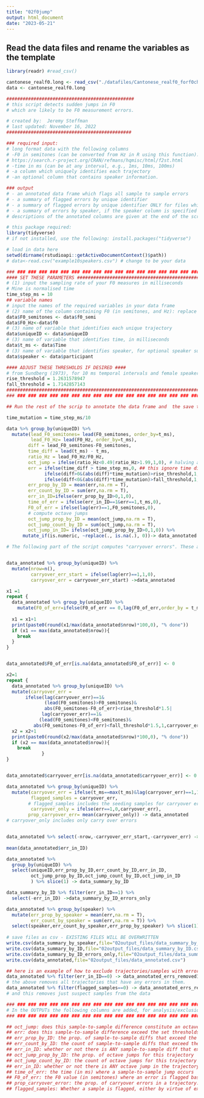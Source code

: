 ```yaml
---
title: "02f0jump"
output: html_document
date: "2023-05-21"
---
```

## Read the data files and rename the variables as the template

```r
library(readr) #read_csv()
```


```r
cantonese_realf0.long <- read_csv("./datafiles/Cantonese_realf0_forf0check.csv", col_names = TRUE,show_col_types = FALSE)
data <- cantonese_realf0.long
```


```r

###############################################
# this script detects sudden jumps in F0 
# which are likely to be F0 measurement errors. 

# created by:  Jeremy Steffman 
# last updated: November 16, 2022
##############################################

### required input: 
# long format data with the following columns 
# -F0 in semitones (can be converted from Hz in R using this function): 
# https://search.r-project.org/CRAN/refmans/hqmisc/html/f2st.html
# -time in ms (can be at any interval, e.g., 1ms, 10ms, 100ms)
# -a column which uniquely identifies each trajectory
# -an optional column that contains speaker information. 

### output 
# - an annotated data frame which flags all sample to sample errors
# - a summary of flagged errors by unique identifier
# - a summary of flagged errors by unique identifier ONLY for files which were flagged as errors
# - a summary of errors by speaker, if the speaker column is specified 
# descriptions of the annotated columns are given at the end of the script. 

# this package required: 
library(tidyverse)
# if not installed, use the following: install.packages("tidyverse")

# load in data here
setwd(dirname(rstudioapi::getActiveDocumentContext()$path))
# data<-read.csv("example10speakers.csv") # change to be your data

### ### ### ### ### ### ### ### ### ### ### ### ### ### ### ### ### ### 
#### SET THESE PARAMETERS #############################################
# (1) input the sampling rate of your F0 measures in milliseconds 
# Mine is normalised time
time_step_ms = 10
## variable names
# input the names of the required variables in your data frame
# (2) name of the column containing F0 (in semitones, and Hz): replace YOUR_VARIABLE_NAME_HERE with your variable
data$F0_semitones <- data$f0_semi
data$F0_Hz<-data$f0
# (3) name of variable that identifies each unique trajectory
data$uniqueID <- data$uniqueID
# (3) name of variable that identifies time, in milliseconds
data$t_ms <- data$Time
# (3) name of variable that identifies speaker, for optional speaker summary statistics
data$speaker <- data$participant

#### ADJUST THESE THRESHOLDS IF DESIRED #### 
# from Sundberg (1973), for 10 ms temporal intervals and female speakers
rise_threshold = 1.2631578947
fall_threshold = 1.7142857143
#######################################################################
### ### ### ### ### ### ### ### ### ### ### ### ### ### ### ### ### ###

## Run the rest of the scrip to annotate the data frame and  the save the outputs

time_mutation = time_step_ms/10

data %>% group_by(uniqueID) %>%  
  mutate(lead_F0_semitones= lead(F0_semitones, order_by=t_ms),
         lead_F0_Hz= lead(F0_Hz, order_by=t_ms),
        diff = lead_F0_semitones-F0_semitones,
        time_diff = lead(t_ms) - t_ms,
        ratio_Hz = lead_F0_Hz/F0_Hz,
        oct_jump = ifelse(ratio_Hz<0.49|ratio_Hz>1.99,1,0), # halving and doubling ratios for octave jump detection
        err = ifelse(time_diff > time_step_ms,0, ## this ignore time differences larger than the time step, e.g., over voiceless intervals. 
              ifelse(diff>0&(abs(diff)*time_mutation)>rise_threshold,1,
              ifelse(diff<0&(abs(diff)*time_mutation)>fall_threshold,1,0))),
        err_prop_by_ID = mean(err,na.rm = T),
        err_count_by_ID = sum(err,na.rm = T),
        err_in_ID=ifelse(err_prop_by_ID>0,1,0),
        time_of_err = ifelse(err_in_ID==1&err==1,t_ms,0), 
        F0_of_err = ifelse(lag(err)==1,F0_semitones,0),
        # compute octave jumps
        oct_jump_prop_by_ID = mean(oct_jump,na.rm = T),
        oct_jump_count_by_ID = sum(oct_jump,na.rm = T),
        oct_jump_in_ID= ifelse(oct_jump_prop_by_ID>0,1,0)) %>% 
      mutate_if(is.numeric, ~replace(., is.na(.), 0))-> data_annotated

# The following part of the script computes "carryover errors". These are errors for which the sample to sample difference does not necessarily exceed the threshold by the specified amount, but they are within one threshold's worth of the first inaccurate F0 value and are temporally adjacent to it. It is important to emphasize that these *may not be errors*, but  can inspected, for e.g., pitch doubling which raises a whole string of values to be inaccurate. 


data_annotated %>% group_by(uniqueID) %>% 
  mutate(nrow=n(),
         carryover_err_start = ifelse(lag(err)==1,1,0),
         carryover_err = carryover_err_start) ->data_annotated

x1 =1
repeat {
  data_annotated %>% group_by(uniqueID) %>% 
    mutate(F0_of_err=ifelse(F0_of_err == 0,lag(F0_of_err,order_by = t_ms),F0_of_err)) -> data_annotated
  
  x1 = x1+1
  print(paste0(round(x1/max(data_annotated$nrow)*100,0), "% done"))
  if (x1 == max(data_annotated$nrow)){  
    break
  }
}


data_annotated$F0_of_err[is.na(data_annotated$F0_of_err)] <- 0

x2=1
repeat {
  data_annotated %>% group_by(uniqueID) %>% 
  mutate(carryover_err = 
       ifelse(lag(carryover_err)==1& 
              (lead(F0_semitones)>F0_semitones)& 
              abs(F0_semitones-F0_of_err)<rise_threshold*1.5|
             lag(carryover_err)==1&
            (lead(F0_semitones)<F0_semitones)& 
          abs(F0_semitones-F0_of_err)<fall_threshold*1.5,1,carryover_err))-> data_annotated
  x2 = x2+1
  print(paste0(round(x2/max(data_annotated$nrow)*100,0), "% done"))
  if (x2 == max(data_annotated$nrow)){  
    break
             }
}


data_annotated$carryover_err[is.na(data_annotated$carryover_err)] <- 0

data_annotated %>% group_by(uniqueID) %>% 
  mutate(carryover_err = ifelse(t_ms==max(t_ms)&lag(carryover_err)==1,1,carryover_err),
         flagged_samples = carryover_err,
        # flagged_samples includes the seeding samples for carryover error detection- i.e. some actual errors
         carryover_only = ifelse(err==1,0,carryover_err),
        prop_carryover_err= mean(carryover_only)) -> data_annotated
# carryover_only includes only carry over errors


data_annotated %>% select(-nrow,-carryover_err_start,-carryover_err) -> data_annotated
  
mean(data_annotated$err_in_ID)

data_annotated %>% 
  group_by(uniqueID) %>% 
  select(uniqueID,err_prop_by_ID,err_count_by_ID,err_in_ID,
         oct_jump_prop_by_ID,oct_jump_count_by_ID,oct_jump_in_ID
         ) %>% slice(1) -> data_summary_by_ID

data_summary_by_ID %>% filter(err_in_ID==1) %>% 
  select(-err_in_ID) ->data_summary_by_ID_errors_only

data_annotated %>% group_by(speaker) %>% 
  mutate(err_prop_by_speaker = mean(err,na.rm = T), 
         err_count_by_speaker = sum(err,na.rm = T)) %>% 
  select(speaker,err_count_by_speaker,err_prop_by_speaker) %>% slice(1) -> data_summary_by_speaker
  
# save files as csv - EXISTING FILES WILL BE OVERWRITTEN
write.csv(data_summary_by_speaker,file="02output_files/data_summary_by_speaker.csv")
write.csv(data_summary_by_ID,file="02output_files/data_summary_by_ID.csv")
write.csv(data_summary_by_ID_errors_only,file="02output_files/data_summary_by_ID_errors_only.csv")
write.csv(data_annotated,file="02output_files/data_annotated.csv")

## here is an example of how to exclude trajectories/samples with errors in them 
data_annotated %>% filter(err_in_ID==0) -> data_annotated_errs_removed1
# the above removes all trajectories that have any errors in them. 
data_annotated %>% filter(flagged_samples==0) -> data_annotated_errs_removed2
# and this removes just suspect samples from the data 

### ### ### ### ### ### ### ### ### ### ### ### ### ### ### ### ### ### ### ### ### 
# In the OUTPUTs the following columns are added, for analysis/exclusion of files #
### ### ### ### ### ### ### ### ### ### ### ### ### ### ### ### ### ### ### ### ### 

## oct_jump: does this sample-to-sample difference constitute an octave jump?
## err: does this sample-to-sample difference exceed the set thresholds. 
## err_prop_by_ID: the prop. of sample-to-sample diffs that exceed the threshold for this trajectory
## err_count_by_ID: the count of sample-to-sample diffs that exceed the threshold for this trajectory
## err_in_ID: whether or not there is ANY sample-to-sample diff that exceeds the threshold for the trajectory. 
## oct_jump_prop_by_ID: the prop. of octave jumps for this trajectory
## oct_jump_count_by_ID: the count of octave jumps for this trajectory
## err_in_ID: whether or not there is ANY octave jump in the trajectory
## time_of_err: the time (in ms) where a sample-to-sample jump occurs
## F0_of_err: the F0 value (in semitones) where an error is flagged based on the threshold. ## carryover_only: if a sample is a carryover error; one which does not exceed the threshold, but is within a threshold of a preceding error. See the paper that accompanies this script, here: https://asa.scitation.org/doi/10.1121/10.0015045 and the image illustrating carryover errors, here: https://osf.io/ms8za for explanation. 
## prop_carryover_error: the prop. of carryover errors in a trajectory. 
## flagged_samples: Whether a sample is flagged, either by virtue of exceeding the threshold, or being a carryover error, i.e. all suspect samples. 
```



